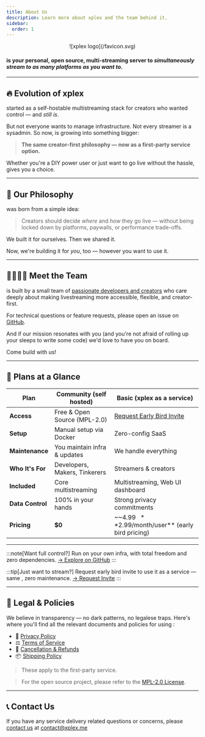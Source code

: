 ```yaml
---
title: About Us
description: Learn more about xplex and the team behind it.
sidebar:
  order: 1
---
```


<center>![xplex logo](/favicon.svg)</center>

#### <Xplex /> is your personal, open source, multi-streaming server to ***simultaneously stream to as many platforms as you want to***.

---

## 🔥 Evolution of xplex

<Xplex /> started as a self-hostable multistreaming stack for creators who wanted control — and *still is*.

But not everyone wants to manage infrastructure. Not every streamer is a sysadmin. So now, <Xplex /> is growing into something bigger:

> **The same creator-first philosophy — now as a first-party service option.**

Whether you're a DIY power user or just want to go live without the hassle, <Xplex /> gives you a choice.

---

## 🧭 Our Philosophy

<Xplex /> was born from a simple idea:

> Creators should decide *where* and *how* they go live — without being locked down by platforms, paywalls, or performance trade-offs.

We built it for ourselves. Then we shared it.

Now, we're building it for *you*, too — however you want to use it.

---

## 👨‍👩‍👧‍👦 Meet the Team

<Xplex /> is built by a small team of [passionate developers and creators](https://github.com/debloper/xplex/graphs/contributors) who care deeply about making livestreaming more accessible, flexible, and creator-first.

For technical questions or feature requests, please open an issue on [GitHub](https://github.com/debloper/xplex/issues).

And if our mission resonates with you (and you're not afraid of rolling up your sleeps to write some code) we'd love to have you on board.

Come build with us!

---

## 💸 Plans at a Glance

| Plan               | Community (self hosted)       | Basic (xplex as a service)                             |
|--------------------|-------------------------------|--------------------------------------------------------|
| **Access**         | Free & Open Source (MPL-2.0)  | [Request Early Bird Invite](https://tally.so/r/mezW6q) |
| **Setup**          | Manual setup via Docker       | Zero-config SaaS                                       |
| **Maintenance**    | You maintain infra & updates  | We handle everything                                   |
| **Who It's For**   | Developers, Makers, Tinkerers | Streamers & creators                                   |
| **Included**       | Core multistreaming           | Multistreaming, Web UI dashboard                       |
| **Data Control**   | 100% in your hands            | Strong privacy commitments                             |
| **Pricing**        | **$0**                        | ~~$4.99~~ **$2.99/month/user** (early bird pricing)    |

---

:::note[Want full control?]
Run <Xplex /> on your own infra, with total freedom and zero dependencies.
[→ Explore on GitHub](https://github.com/debloper/xplex)
:::

:::tip[Just want to stream?]
Request early bird invite to use it as a service — same <Xplex />, zero maintenance.
[→ Request Invite](https://tally.so/r/mezW6q)
:::

---

## 🧾 Legal & Policies

We believe in transparency — no dark patterns, no legalese traps.
Here's where you'll find all the relevant documents and policies for using <Xplex />:

- 📜 [Privacy Policy](/about/privacy)
- ⚖️ [Terms of Service](/about/terms)
- 💸 [Cancellation & Refunds](/about/cancel)
- 📦 [Shipping Policy](/about/shipping)

> These apply to the first-party <Xplex /> service.

> For the open source project, please refer to the [MPL-2.0 License](https://www.mozilla.org/en-US/MPL/2.0/).

---

## 📞 Contact Us

If you have any service delivery related questions or concerns, please [contact us](/about/contact) at [contact@xplex.me](mailto:contact@xplex.me)
